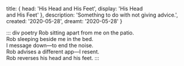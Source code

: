   title: {
    head: 'His Head and His Feet',
    display: 'His Head<br/>and His Feet'
  },
  description: 'Something to do with not giving advice.',
  created: '2020-05-28',
  dreamt: '2020-05-28'
}

::: div poetry
Rob sitting apart from me on the patio.  
Rob sleeping beside me in the bed.  
I message down—to end the noise.  
Rob advises a different app—I resent.  
Rob reverses his head and his feet.
:::

